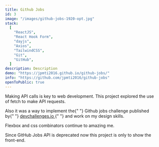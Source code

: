 ```yaml
---
title: Github Jobs
id: 3
image: "/images/github-jobs-1920-opt.jpg"
stack:
  [
    "ReactJS",
    "React Hook Form",
    "dayjs",
    "Axios",
    "TailwindCSS",
    "Git",
    "GitHub",
  ]
description: Description
demo: "https://jpmti2016.github.io/github-jobs/"
info: "https://github.com/jpmti2016/github-jobs"
openToPublic: true
---
```


Making API calls is key to web development. This project explored the use of fetch to make API requests.

<p className="">
  Also it was a way to implement the{" "}
  <span className="font-medium">Github jobs </span> challenge published by{" "}
  <a
    className="font-medium text-blue-800 hover:text-blue-500 hover:underline"
    href="https://devchallenges.io/challenges/TtUjDt19eIHxNQ4n5jps"
    target="_blank"
    rel="noreferrer noopener"
  >
    devchallenges.io
  </a>{" "}
  and work on my design skills.
</p>

Flexbox and css combinators continue to amazing me.

Since GitHub Jobs API is deprecated now this project is only to show the front-end.
